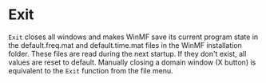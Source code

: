 # Exit

``Exit`` closes all windows and makes WinMF save its current program state in the default.freq.mat and default.time.mat files in the WinMF installation folder. These files are read during the next startup. If they don't exist, all values are reset to default. Manually closing a domain window (X button) is equivalent to the ``Exit`` function from the file menu.
